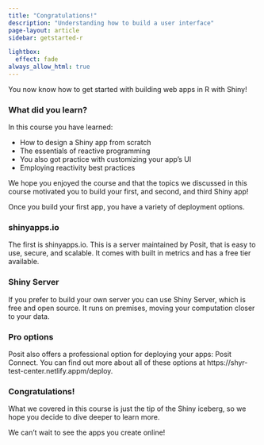 ```yaml
---
title: "Congratulations!"
description: "Understanding how to build a user interface"
page-layout: article
sidebar: getstarted-r

lightbox:
  effect: fade
always_allow_html: true
---
```


You now know how to get started with building web apps in R with Shiny!

### What did you learn?

In this course you have learned:

* How to design a Shiny app from scratch
* The essentials of reactive programming
* You also got practice with customizing your app's UI
* Employing reactivity best practices

We hope you enjoyed the course and that the topics we discussed in this course motivated you to build your first, and second, and third Shiny app!

Once you build your first app, you have a variety of deployment options.

### shinyapps.io

The first is shinyapps.io. This is a server maintained by Posit, that is easy to use, secure, and scalable. It comes with built in metrics and has a free tier available.

### Shiny Server

If you prefer to build your own server you can use Shiny Server, which is free and open source. It runs on premises, moving your computation closer to your data.

### Pro options

Posit also offers a professional option for deploying your apps: Posit Connect. You can find out more about all of these options at https://shyr-test-center.netlify.appm/deploy.

### Congratulations!

What we covered in this course is just the tip of the Shiny iceberg, so we hope you decide to dive deeper to learn more.

We can't wait to see the apps you create online!
